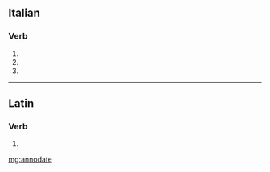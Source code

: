 ==Italian==

===Verb===
{{head|it|verb form|cat2=past participle forms}}

# {{conjugation of|annodare||2|p|pres|ind|lang=it}}
# {{conjugation of|annodare||2|p|imp|lang=it}}
# {{feminine plural of|annodato|lang=it}}

----

==Latin==

===Verb===
{{la-verb-form|annōdāte}}

# {{conjugation of|annōdō||1|p|pres|act|imp|lang=la}}

[[mg:annodate]]